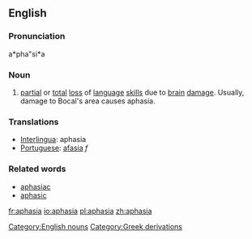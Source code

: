 ==English==
===Pronunciation===
a*pha"si*a

===Noun===
# [[partial]] or [[total]] [[loss]] of [[language]] [[skill]]s due to [[brain]] [[damage]]. Usually, damage to Bocal's area causes aphasia.

===Translations===
*[[Interlingua]]: aphasia
*[[Portuguese]]: [[afasia]] ''f''

===Related words===
* [[aphasiac]]
* [[aphasic]]

{{wikipedia}}

[[Category:English nouns]]

[[Category:Greek derivations]]

[[fr:aphasia]]
[[io:aphasia]]
[[pl:aphasia]]
[[zh:aphasia]]